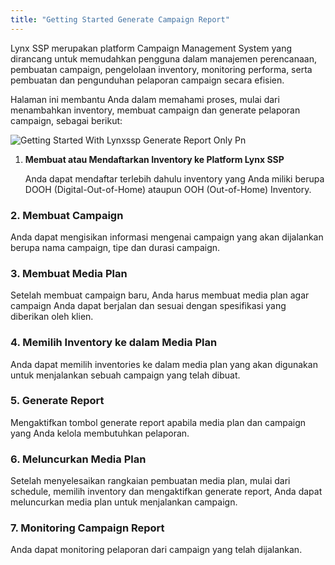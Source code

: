 ```yaml
---
title: "Getting Started Generate Campaign Report"
---
```


<p class="text-md text-justify">
Lynx SSP merupakan platform Campaign Management System yang dirancang untuk memudahkan pengguna dalam manajemen perencanaan, pembuatan campaign, pengelolaan inventory, monitoring performa, serta pembuatan dan pengunduhan pelaporan campaign secara efisien.

Halaman ini membantu Anda dalam memahami proses, mulai dari menambahkan inventory, membuat campaign dan generate pelaporan campaign, sebagai berikut:

</p>

![Getting Started With Lynxssp Generate Report Only Pn](/images/getting-started-with-lynxssp-generate-report-only.png)

1. **Membuat atau Mendaftarkan Inventory ke Platform Lynx SSP**

   Anda dapat mendaftar terlebih dahulu inventory yang Anda miliki berupa DOOH (Digital-Out-of-Home) ataupun OOH (Out-of-Home) Inventory.

   <Card title="Membuat DOOH (Digital-Out-of-Home) Inventory"></Card>
   
   <Card title="Membuat OOH (Out-of-Home) Inventory" iconType="regular"></Card>

### 2. Membuat Campaign

Anda dapat mengisikan informasi mengenai campaign yang akan dijalankan berupa nama campaign, tipe dan durasi campaign.

### 3. Membuat Media Plan

Setelah membuat campaign baru, Anda harus membuat media plan agar campaign Anda dapat berjalan dan sesuai dengan spesifikasi yang diberikan oleh klien.

### 4. Memilih Inventory ke dalam Media Plan

Anda dapat memilih inventories ke dalam media plan yang akan digunakan untuk menjalankan sebuah campaign yang telah dibuat.

### 5. Generate Report

Mengaktifkan tombol generate report apabila media plan dan campaign yang Anda kelola membutuhkan pelaporan.

### 6. Meluncurkan Media Plan

Setelah menyelesaikan rangkaian pembuatan media plan, mulai dari schedule, memilih inventory dan mengaktifkan generate report, Anda dapat meluncurkan media plan untuk menjalankan campaign.

### 7. Monitoring Campaign Report

Anda dapat monitoring pelaporan dari campaign yang telah dijalankan.

<Card title="Download Pelaporan Campaign">
  
</Card>

<Card title="Membagikan Pelaporan Campaign">
  
</Card>

<Card title="Mengakses Pelaporan Campaign">
  
</Card>